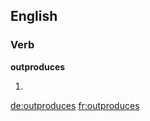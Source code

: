 ==English==

===Verb===
'''outproduces'''

# {{third-person singular of|[[outproduce]]}}

[[de:outproduces]]
[[fr:outproduces]]